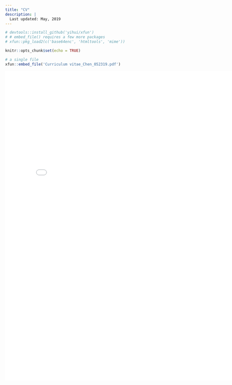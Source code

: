 ```yaml
---
title: "CV"
description: |
  Last updated: May, 2019
---
```


```r

# devtools::install_github('yihui/xfun')
# # embed_file() requires a few more packages
# xfun::pkg_load2(c('base64enc', 'htmltools', 'mime'))

knitr::opts_chunk$set(echo = TRUE)

```


```r
# a single file
xfun::embed_file('Curriculum vitae_Chen_052319.pdf')
```



<embed src= "Curriculum vitae_Chen_052319.pdf" width= "800" height= "1000">
